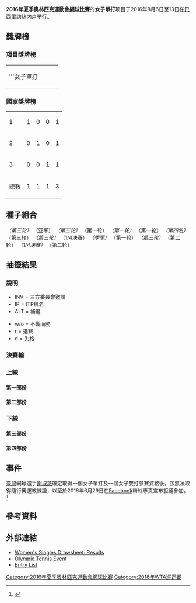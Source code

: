 {{NoteTA| G1=tennis}}
{{Infobox Olympic event
|event = 網球女子單打
|games = 2016年夏季
|image = 
|caption =
|venue = [[奧林匹克網球中心_(里約熱內盧)|奧林匹克網球中心]]
|date = 2016年8月6日至13日
|competitors = 64
|nations = 36
|prev = [[2012年夏季奧林匹克運動會網球女子單打比賽|2012年]]
|next = [[2020年夏季奧林匹克運動會網球女子單打比賽|2020年]]
}}
{{2016年夏季奧林匹克運動會網球比賽}}
'''2016年夏季奧林匹克運動會[[網球|網球]]比賽'''的'''女子單打'''项目于2016年8月6日至13日在[[巴西|巴西]][[里约热内卢|里约热内卢]]举行。

== 獎牌榜 ==
=== 項目獎牌榜 ===
{| {{MedalistTable|type=項目}}
|-
|'''女子單打
| {{flagIOCathlete|[[莫妮卡·普格|莫妮卡·普格]]|PUR|2016年夏季}}
| {{flagIOCathlete|[[安赫利奎·克柏|安赫利奎·克柏]]|GER|2016年夏季}}
| {{flagIOCathlete|[[佩特拉·克維托娃|佩特拉·克維托娃]]|CZE|2016年夏季}}
|}

=== 國家獎牌榜 ===
{| {{RankedMedalTable}}
|-
| 1 ||align=left|{{flagIOC|PUR|2016年夏季}} || 1 || 0 || 0 || 1
|-
| 2 ||align=left|{{flagIOC|GER|2016年夏季}} || 0 || 1 || 0 || 1
|-
| 3 ||align=left|{{flagIOC|CZE|2016年夏季}} || 0 || 0 || 1 || 1
|- class="sortbottom"
!colspan=2|總數|| 1 || 1 || 1 || 3
|}

== 種子組合 ==
{{col-start}}
{{col-2}}
{{seeds|1|1}} {{flagIOCathlete|[[塞雷娜·威廉姆斯|塞雷娜·威廉姆斯]]|USA|2016年夏季}}''（第三轮）
{{seeds|2|4}} {{flagIOCathlete|[[安潔莉克·克伯|安潔莉克·克伯]]|GER|2016年夏季}}''（亚军）
{{seeds|3|2}} {{flagIOCathlete|[[加比涅·穆古魯薩|加比涅·穆古魯薩]]|ESP|2016年夏季}}''（第三轮）
{{seeds|4|3}} {{flagIOCathlete|[[阿格涅什卡·拉德萬斯卡|阿格涅什卡·拉德萬斯卡]]|POL|2016年夏季}}''（第一轮）
{{seeds|5|2}} {{flagIOCathlete|[[维纳斯·威廉姆斯|维纳斯·威廉姆斯]]|USA|2016年夏季}}''（第一轮）
{{seeds|6|1}} {{flagIOCathlete|[[羅貝塔·文琪|羅貝塔·文琪]]|ITA|2016年夏季}}''（第一轮）
{{seeds|7|3}} {{flagIOCathlete|[[麥迪遜·基絲|麥迪遜·基絲]]|USA|2016年夏季}}''（第四名）
{{seeds|8|4}} {{flagIOCathlete|[[斯维特拉娜·库兹涅佐娃|斯维特拉娜·库兹涅佐娃]]|RUS|2016年夏季}}''（第三轮）
{{col-2}}
{{seeds|9|3}} {{flagIOCathlete|[[卡拉·蘇亞雷斯·納瓦羅|卡拉·蘇亞雷斯·納瓦羅]]|ESP|2016年夏季}}''（第三轮）
{{seeds|10|4}} {{flagIOCathlete|[[約翰娜·康塔|約翰娜·康塔]]|GBR|2016年夏季}}''（1/4决赛）
{{seeds|11|1}} {{flagIOCathlete|[[佩特拉·克維托娃|佩特拉·克維托娃]]|CZE|2016年夏季}}''（季军）
{{seeds|12|2}} {{flagIOCathlete|[[迪美雅·芭辛絲姬|迪美雅·芭辛絲姬]]|SUI|2016年夏季}}''（第一轮）
{{seeds|13|4}} {{flagIOCathlete|[[萨曼莎·斯托瑟|萨曼莎·斯托瑟]]|AUS|2016年夏季}} ''（第三轮）
{{seeds|14|2}} {{flagIOCathlete|[[安娜斯塔西亞·帕夫柳琴科娃|安娜斯塔西亞·帕夫柳琴科娃]]|RUS|2016年夏季}}''（第二轮）
{{seeds|15|1}} {{flagIOCathlete|[[伊莉娜·斯維托莉娜|伊莉娜·斯維托莉娜]]|UKR|2016年夏季}}''（1/4决赛）
{{seeds|16|3}} {{flagIOCathlete|[[巴博拉·扎赫拉沃娃-斯特里科娃|巴博拉·扎赫拉沃娃-斯特里科娃]]|CZE|2016年夏季}}''（第二轮）
{{col-end}}

== 抽籤結果 ==
=== 說明 ===
{{col-begin}}
{{col-2}}
* INV = 三方委員會邀請
* IP = ITP排名
* ALT = 補退
{{col-2}}
* w/o = 不戰而勝
* r = 退賽
* d = 失格
{{col-end}}

=== 決賽輪 ===
{{8TeamBracket-Tennis35-with third
| RD1=八強
| RD2=準決賽
| RD3=決賽
| 3rd=季軍賽

| team-width=175

|RD1-seed1=15
|RD1-team1={{flagIOCathlete|[[伊莉娜·斯維托莉娜|伊莉娜·斯維托莉娜]]|UKR|2016年夏季}}
|RD1-score1-1=2
|RD1-score1-2=0
|RD1-score1-3=
|RD1-seed2=11
|RD1-team2='''{{flagIOCathlete|[[佩特拉·克維托娃|佩特拉·克維托娃]]|CZE|2016年夏季}}
|RD1-score2-1='''6
|RD1-score2-2='''6
|RD1-score2-3=

|RD1-seed3=
|RD1-team3='''{{flagIOCathlete|[[莫妮卡·普格|莫妮卡·普格]]|PUR|2016年夏季}}
|RD1-score3-1='''6
|RD1-score3-2='''6
|RD1-score3-3=
|RD1-seed4=
|RD1-team4={{nowrap|{{flagIOCathlete|[[蘿拉·西格蒙德|蘿拉·西格蒙德]]|GER|2016年夏季}}}}
|RD1-score4-1=1
|RD1-score4-2=1
|RD1-score4-3=

|RD1-seed5=7
|RD1-team5='''{{flagIOCathlete|[[麥迪遜·基絲|麥迪遜·基絲]]|USA|2016年夏季}}
|RD1-score5-1='''6
|RD1-score5-2='''6
|RD1-score5-3=
|RD1-seed6=
|RD1-team6={{flagIOCathlete|[[黛莉亞·卡薩特金娜|黛莉亞·卡薩特金娜]]|RUS|2016年夏季}}
|RD1-score6-1=3
|RD1-score6-2=1
|RD1-score6-3=

|RD1-seed7=10
|RD1-team7={{flagIOCathlete|[[約翰娜·康塔|約翰娜·康塔]]|GBR|2016年夏季}}
|RD1-score7-1=1
|RD1-score7-2=2
|RD1-score7-3=
|RD1-seed8=2
|RD1-team8='''{{nowrap|{{flagIOCathlete|[[安赫利奎·克柏|安赫利奎·克柏]]|GER|2016年夏季}}}}
|RD1-score8-1='''6
|RD1-score8-2='''6
|RD1-score8-3=

|RD2-seed1=11
|RD2-team1={{flagIOCathlete|[[佩特拉·克維托娃|佩特拉·克維托娃]]|CZE|2016年夏季}}
|RD2-score1-1=4
|RD2-score1-2='''6
|RD2-score1-3=3
|RD2-seed2=
|RD2-team2='''{{flagIOCathlete|[[莫妮卡·普格|莫妮卡·普格]]|PUR|2016年夏季}}
|RD2-score2-1='''6
|RD2-score2-2=1
|RD2-score2-3='''6

|RD2-seed3=7
|RD2-team3={{flagIOCathlete|[[麥迪遜·基絲|麥迪遜·基絲]]|USA|2016年夏季}}
|RD2-score3-1=3
|RD2-score3-2=5
|RD2-score3-3=
|RD2-seed4=2
|RD2-team4='''{{nowrap|{{flagIOCathlete|[[安赫利奎·克柏|安赫利奎·克柏]]|GER|2016年夏季}}}}
|RD2-score4-1='''6
|RD2-score4-2='''7
|RD2-score4-3=

|RD3-seed1=
|RD3-team1='''{{flagIOCathlete|[[莫妮卡·普格|莫妮卡·普格]]|PUR|2016年夏季}}
|RD3-score1-1='''6
|RD3-score1-2=4
|RD3-score1-3='''6
|RD3-seed2=2
|RD3-team2={{nowrap|{{flagIOCathlete|[[安赫利奎·克柏|安赫利奎·克柏]]|GER|2016年夏季}}}}
|RD3-score2-1=4
|RD3-score2-2='''6
|RD3-score2-3=1

|3rd-seed1=11
|3rd-team1='''{{flagIOCathlete|[[佩特拉·克維托娃|佩特拉·克維托娃]]|CZE|2016年夏季}}
|3rd-score1-1='''7
|3rd-score1-2=2
|3rd-score1-3='''6
|3rd-seed2=7
|3rd-team2={{flagIOCathlete|[[麥迪遜·基絲|麥迪遜·基絲]]|USA|2016年夏季}}
|3rd-score2-1=5
|3rd-score2-2='''6
|3rd-score2-3=2
}}

=== 上線 ===
==== 第一部份 ====
{{16TeamBracket-Compact-Tennis3
| RD1=第一輪
| RD2=第二輪
| RD3=第三輪
| RD4=八強

|team-width=175

|RD1-seed01=1
|RD1-team01='''{{flagIOCathlete|[[塞雷娜·威廉姆斯|塞雷娜·威廉姆斯]]|USA|2016年夏季}}
|RD1-score01-1='''6'''
|RD1-score01-2='''6'''
|RD1-score01-3=
|RD1-seed02=
|RD1-team02={{flagIOCathlete|[[達里婭·加夫里洛娃|達里婭·加夫里洛娃]]|AUS|2016年夏季}}
|RD1-score02-1=4
|RD1-score02-2=2
|RD1-score02-3=

|RD1-seed03=
|RD1-team03={{flagIOCathlete|[[喬安娜·拉爾森|喬安娜·拉爾森]]|SWE|2016年夏季}}
|RD1-score03-1=1
|RD1-score03-2='''6'''
|RD1-score03-3=3
|RD1-seed04=
|RD1-team04='''{{flagIOCathlete|[[阿莉泽·科内特|阿莉泽·科内特]]|FRA|2016年夏季}}
|RD1-score04-1='''6'''
|RD1-score04-2=2
|RD1-score04-3='''6'''
|RD1-seed05=
|RD1-team05='''{{flagIOCathlete|[[希瑟·沃特森|希瑟·沃特森]]|GBR|2016年夏季}}
|RD1-score05-1='''6'''
|RD1-score05-2=6<sup>5</sup>
|RD1-score05-3='''6'''
|RD1-seed06=PR
|RD1-team06={{flagIOCathlete|[[彭帥|彭帥]]|CHN|2016年夏季}}
|RD1-score06-1=4
|RD1-score06-2='''7<sup>7</sup>'''
|RD1-score06-3=3

|RD1-seed07=
|RD1-team07={{flagIOCathlete|[[安德烈婭·佩特科維奇|安德烈婭·佩特科維奇]]|GER|2016年夏季}}
|RD1-score07-1='''6'''
|RD1-score07-2=1
|RD1-score07-3=3
|RD1-seed08=15
|RD1-team08='''{{flagIOCathlete|[[伊莉娜·斯維托莉娜|伊莉娜·斯維托莉娜]]|UKR|2016年夏季}}
|RD1-score08-1=2
|RD1-score08-2='''6'''
|RD1-score08-3='''6'''
|RD1-seed09=11
|RD1-team09='''{{flagIOCathlete|[[佩特拉·克維托娃|佩特拉·克維托娃]]|CZE|2016年夏季}}
|RD1-score09-1='''6'''
|RD1-score09-2='''6'''
|RD1-score09-3=
|RD1-seed10=
|RD1-team10={{flagIOCathlete|[[蒂美阿·巴包斯|蒂美阿·巴包斯]]|HUN|2016年夏季}}
|RD1-score10-1=1
|RD1-score10-2=2
|RD1-score10-3=

|RD1-seed11=
|RD1-team11='''{{flagIOCathlete|[[卡露蓮·禾絲妮雅琪|卡露蓮·禾絲妮雅琪]]|DEN|2016年夏季}}
|RD1-score11-1='''6'''
|RD1-score11-2='''6'''
|RD1-score11-3=
|RD1-seed12=Alt
|RD1-team12={{flagIOCathlete|[[露絲·哈迪卡|露絲·哈迪卡]]|CZE|2016年夏季}}
|RD1-score12-1=2
|RD1-score12-2=2
|RD1-score12-3=

|RD1-seed13=
|RD1-team13='''{{flagIOCathlete|[[葉卡捷琳娜·馬卡洛娃|葉卡捷琳娜·馬卡洛娃]]|RUS|2016年夏季}}
|RD1-score13-1=3
|RD1-score13-2='''6'''
|RD1-score13-3='''7<sup>8</sup>'''
|RD1-seed14=
|RD1-team14={{flagIOCathlete|[[帢拉·布尤卡柴|帢拉·布尤卡柴]]|TUR|2016年夏季}}
|RD1-score14-1='''6'''
|RD1-score14-2=0
|RD1-score14-3=6<sup>6</sup>

|RD1-seed15=
|RD1-team15='''{{nowrap|{{flagIOCathlete|[[安娜·卡洛琳娜·史科米多娃|安娜·卡洛琳娜·史科米多娃]]|SVK|2016年夏季}}}}
|RD1-score15-1='''7'''
|RD1-score15-2='''6'''
|RD1-score15-3=
|RD1-seed16=6
|RD1-team16={{flagIOCathlete|[[羅貝塔·文琪|羅貝塔·文琪]]|ITA|2016年夏季}}
|RD1-score16-1=5
|RD1-score16-2=4
|RD1-score16-3=

|RD2-seed01=1
|RD2-team01='''{{flagIOCathlete|[[塞雷娜·威廉姆斯|塞雷娜·威廉姆斯]]|USA|2016年夏季}}
|RD2-score01-1='''7<sup>7</sup>'''
|RD2-score01-2='''6'''
|RD2-score01-3=
|RD2-seed02=
|RD2-team02={{flagIOCathlete|[[阿莉泽·科内特|阿莉泽·科内特]]|FRA|2016年夏季}}
|RD2-score02-1=6<sup>5</sup>
|RD2-score02-2=2
|RD2-score02-3=

|RD2-seed03=
|RD2-team03={{flagIOCathlete|[[希瑟·沃特森|希瑟·沃特森]]|GBR|2016年夏季}}
|RD2-score03-1=3
|RD2-score03-2='''6'''
|RD2-score03-3=3
|RD2-seed04=15
|RD2-team04='''{{nowrap|{{flagIOCathlete|[[伊莉娜·斯維托莉娜|伊莉娜·斯維托莉娜]]|UKR|2016年夏季}}}}
|RD2-score04-1='''6'''
|RD2-score04-2=1
|RD2-score04-3='''6'''
|RD2-seed05=11
|RD2-team05='''{{flagIOCathlete|[[佩特拉·克維托娃|佩特拉·克維托娃]]|CZE|2016年夏季}}
|RD2-score05-1='''6'''
|RD2-score05-2='''6'''
|RD2-score05-3=
|RD2-seed06=
|RD2-team06={{flagIOCathlete|[[卡露蓮·禾絲妮雅琪|卡露蓮·禾絲妮雅琪]]|DEN|2016年夏季}}
|RD2-score06-1=2
|RD2-score06-2=4
|RD2-score06-3=

|RD2-seed07=
|RD2-team07='''{{flagIOCathlete|[[葉卡捷琳娜·馬卡洛娃|葉卡捷琳娜·馬卡洛娃]]|RUS|2016年夏季}}
|RD2-score07-1=3
|RD2-score07-2='''6'''
|RD2-score07-3='''6'''
|RD2-seed08=
|RD2-team08={{nowrap|{{flagIOCathlete|[[安娜·卡洛琳娜·史科米多娃|安娜·卡洛琳娜·史科米多娃]]|SVK|2016年夏季}}}}
|RD2-score08-1='''6'''
|RD2-score08-2=4
|RD2-score08-3=2

|RD3-seed01=1
|RD3-team01={{nowrap|{{flagIOCathlete|[[塞雷娜·威廉姆斯|塞雷娜·威廉姆斯]]|USA|2016年夏季}}}}
|RD3-score01-1=4
|RD3-score01-2=3
|RD3-score01-3=
|RD3-seed02=15
|RD3-team02='''{{flagIOCathlete|[[伊莉娜·斯維托莉娜|伊莉娜·斯維托莉娜]]|UKR|2016年夏季}}
|RD3-score02-1='''6'''
|RD3-score02-2='''6'''
|RD3-score02-3=

|RD3-seed03=11
|RD3-team03='''{{flagIOCathlete|[[佩特拉·克維托娃|佩特拉·克維托娃]]|CZE|2016年夏季}}
|RD3-score03-1=4
|RD3-score03-2='''6'''
|RD3-score03-3='''6'''
|RD3-seed04=
|RD3-team04={{nowrap|{{flagIOCathlete|[[葉卡捷琳娜·馬卡洛娃|葉卡捷琳娜·馬卡洛娃]]|RUS|2016年夏季}}}}
|RD3-score04-1='''6'''
|RD3-score04-2=4
|RD3-score04-3=4

|RD4-seed01=15
|RD4-team01={{nowrap|{{flagIOCathlete|[[伊莉娜·斯維托莉娜|伊莉娜·斯維托莉娜]]|UKR|2016年夏季}}}}
|RD4-score01-1=2
|RD4-score01-2=0
|RD4-score01-3=
|RD4-seed02=11
|RD4-team02='''{{flagIOCathlete|[[佩特拉·克維托娃|佩特拉·克維托娃]]|CZE|2016年夏季}}'''
|RD4-score02-1='''6'''
|RD4-score02-2='''6'''
|RD4-score02-3=
}}

==== 第二部份 ====
{{16TeamBracket-Compact-Tennis3
| RD1=第一輪
| RD2=第二輪
| RD3=第三輪
| RD4=八強

|team-width=175

|RD1-seed01=3
|RD1-team01='''{{flagIOCathlete|[[加比涅·穆古魯薩|加比涅·穆古魯薩]]|ESP|2016年夏季}}
|RD1-score01-1='''6'''
|RD1-score01-2='''6'''
|RD1-score01-3=
|RD1-seed02=Alt
|RD1-team02={{flagIOCathlete|{{tsl|en|Andreea Mitu||A Mitu}}|ROU|2016年夏季}}
|RD1-score02-1=2
|RD1-score02-2=2
|RD1-score02-3=

|RD1-seed03=
|RD1-team03={{flagIOCathlete|'''[[日比野菜緒|日比野菜緒]]|JPN|2016年夏季}}
|RD1-score03-1='''6'''
|RD1-score03-2=3
|RD1-score03-3='''6'''
|RD1-seed04=
|RD1-team04={{flagIOCathlete|[[伊琳娜-卡梅利亞·貝古|伊琳娜-卡梅利亞·貝古]]|ROU|2016年夏季}}
|RD1-score04-1=4
|RD1-score04-2='''6'''
|RD1-score04-3=3

|RD1-seed05=
|RD1-team05='''{{flagIOCathlete|[[莫妮卡·普格|莫妮卡·普格]]|PUR|2016年夏季}}
|RD1-score05-1='''6'''
|RD1-score05-2='''6'''
|RD1-score05-3=
|RD1-seed06=IP
|RD1-team06={{flagIOCathlete|[[波洛娜·赫爾科格|波洛娜·赫爾科格]]|SLO|2016年夏季}}
|RD1-score06-1=3
|RD1-score06-2=2
|RD1-score06-3=

|RD1-seed07=IP
|RD1-team07={{flagIOCathlete|[[瑪格達·蕾妮特|瑪格達·蕾妮特]]|POL|2016年夏季}}
|RD1-score07-1=0
|RD1-score07-2=3
|RD1-score07-3=
|RD1-seed08=14
|RD1-team08='''{{nowrap|{{flagIOCathlete|[[安娜斯塔西亞·帕夫柳琴科娃|安娜斯塔西亞·帕夫柳琴科娃]]|RUS|2016年夏季}}}}
|RD1-score08-1='''6'''
|RD1-score08-2='''6'''
|RD1-score08-3=

|RD1-seed09=12
|RD1-team09={{flagIOCathlete|[[迪美雅·芭辛絲姬|迪美雅·芭辛絲姬]]|SUI|2016年夏季}}
|RD1-score09-1='''7<sup>7</sup>'''
|RD1-score09-2=4
|RD1-score09-3=6<sup>7</sup>
|RD1-seed10=
|RD1-team10='''{{flagIOCathlete|[[张帅_(网球运动员)|張帥]]|CHN|2016年夏季}}
|RD1-score10-1=6<sup>4</sup>
|RD1-score10-2='''6'''
|RD1-score10-3='''7<sup>9</sup>'''
|RD1-seed11=
|RD1-team11='''{{flagIOCathlete|[[蘿拉·西格蒙德|蘿拉·西格蒙德]]|GER|2016年夏季}}
|RD1-score11-1=1
|RD1-score11-2='''6'''
|RD1-score11-3='''6'''
|RD1-seed12=
|RD1-team12={{flagIOCathlete|[[茨薇塔娜·皮隆科娃|茨薇塔娜·皮隆科娃]]|BUL|2016年夏季}}
|RD1-score12-1='''6'''
|RD1-score12-2=4
|RD1-score12-3=2

|RD1-seed13=
|RD1-team13='''{{flagIOCathlete|[[露絲·莎法洛法|露絲·莎法洛法]]|CZE|2016年夏季}}
|RD1-score13-1=4
|RD1-score13-2='''6'''
|RD1-score13-3='''6'''
|RD1-seed14=PR
|RD1-team14={{flagIOCathlete|[[卡琳·克納普|卡琳·克納普]]|ITA|2016年夏季}}
|RD1-score14-1='''6'''
|RD1-score14-2=1
|RD1-score14-3=1

|RD1-seed15=
|RD1-team15='''{{flagIOCathlete|[[克斯汀·弗利普肯斯|克斯汀·弗利普肯斯]]|BEL|2016年夏季}}'''
|RD1-score15-1=4
|RD1-score15-2='''6'''
|RD1-score15-3='''7<sup>7</sup>'''
|RD1-seed16=5
|RD1-team16={{flagIOCathlete|[[维纳斯·威廉姆斯|维纳斯·威廉姆斯]]|USA|2016年夏季}}
|RD1-score16-1='''6'''
|RD1-score16-2=3
|RD1-score16-3=6<sup>5</sup>

|RD2-seed01=3
|RD2-team01='''{{flagIOCathlete|[[加比涅·穆古魯薩|加比涅·穆古魯薩]]|ESP|2016年夏季}}
|RD2-score01-1='''6'''
|RD2-score01-2='''6'''
|RD2-score01-3=
|RD2-seed02=
|RD2-team02={{flagIOCathlete|[[日比野菜緒|日比野菜緒]]|JPN|2016年夏季}}
|RD2-score02-1=1
|RD2-score02-2=1
|RD2-score02-3=

|RD2-seed03=
|RD2-team03='''{{flagIOCathlete|[[莫妮卡·普格|莫妮卡·普格]]|PUR|2016年夏季}}
|RD2-score03-1='''6'''
|RD2-score03-2='''6'''
|RD2-score03-3=
|RD2-seed04=14
|RD2-team04={{nowrap|{{flagIOCathlete|[[安娜斯塔西亞·帕夫柳琴科娃|安娜斯塔西亞·帕夫柳琴科娃]]|RUS|2016年夏季}}}}
|RD2-score04-1=3
|RD2-score04-2=2
|RD2-score04-3=

|RD2-seed05=
|RD2-team05={{flagIOCathlete|[[张帅_(网球运动员)|張帥]]|CHN|2016年夏季}}
|RD2-score05-1=2
|RD2-score05-2=4
|RD2-score05-3=
|RD2-seed06=
|RD2-team06='''{{flagIOCathlete|[[蘿拉·西格蒙德|蘿拉·西格蒙德]]|GER|2016年夏季}}'''
|RD2-score06-1='''6'''
|RD2-score06-2='''6'''
|RD2-score06-3=

|RD2-seed07=
|RD2-team07={{nowrap|{{flagIOCathlete|[[露絲·莎法洛法|露絲·莎法洛法]]|CZE|2016年夏季}}}}
|RD2-score07-1=2
|RD2-score07-2=0<sup>r</sup>
|RD2-score07-3=
|RD2-seed08=
|RD2-team08='''{{flagIOCathlete|[[克斯汀·弗利普肯斯|克斯汀·弗利普肯斯]]|BEL|2016年夏季}}
|RD2-score08-1='''6'''
|RD2-score08-2=0
|RD2-score08-3=

|RD3-seed01=3
|RD3-team01={{flagIOCathlete|[[加比涅·穆古魯薩|加比涅·穆古魯薩]]|ESP|2016年夏季}}
|RD3-score01-1=1
|RD3-score01-2=1
|RD3-score01-3=
|RD3-seed02=
|RD3-team02='''{{flagIOCathlete|[[莫妮卡·普格|莫妮卡·普格]]|PUR|2016年夏季}}
|RD3-score02-1='''6'''
|RD3-score02-2='''6'''
|RD3-score02-3=

|RD3-seed03=
|RD3-team03='''{{nowrap|{{flagIOCathlete|[[蘿拉·西格蒙德|蘿拉·西格蒙德]]|GER|2016年夏季}}}}
|RD3-score03-1='''6'''
|RD3-score03-2='''6'''
|RD3-score03-3=
|RD3-seed04=
|RD3-team04={{flagIOCathlete|[[克斯汀·弗利普肯斯|克斯汀·弗利普肯斯]]|BEL|2016年夏季}}
|RD3-score04-1=4
|RD3-score04-2=3
|RD3-score04-3=

|RD4-seed01=
|RD4-team01='''{{flagIOCathlete|[[莫妮卡·普格|莫妮卡·普格]]|PUR|2016年夏季}}'''
|RD4-score01-1='''6'''
|RD4-score01-2='''6'''
|RD4-score01-3=
|RD4-seed02=
|RD4-team02={{nowrap|{{flagIOCathlete|[[蘿拉·西格蒙德|蘿拉·西格蒙德]]|GER|2016年夏季}}}}
|RD4-score02-1=1
|RD4-score02-2=1
|RD4-score02-3=
}}

=== 下線 ===
==== 第三部份 ====
{{16TeamBracket-Compact-Tennis3
| RD1=第一輪
| RD2=第二輪
| RD3=第三輪
| RD4=八強

|team-width=175

|RD1-seed01=7
|RD1-team01='''{{flagIOCathlete|[[麥迪遜·基絲|麥迪遜·基絲]]|USA|2016年夏季}}'''
|RD1-score01-1='''6'''
|RD1-score01-2='''6'''
|RD1-score01-3=
|RD1-seed02=
|RD1-team02={{flagIOCathlete|[[丹卡·科維妮奇|丹卡·科維妮奇]]|MNE|2016年夏季}}
|RD1-score02-1=3
|RD1-score02-2=3
|RD1-score02-3=

|RD1-seed03=Alt
|RD1-team03={{flagIOCathlete|[[亞歷山德拉·克魯尼奇|亞歷山德拉·克魯尼奇]]|SRB|2016年夏季}}
|RD1-score03-1=1
|RD1-score03-2=4
|RD1-score03-3=
|RD1-seed04=
|RD1-team04='''{{flagIOCathlete|[[克里斯蒂娜·美拉德諾維奇|克里斯蒂娜·美拉德諾維奇]]|FRA|2016年夏季}}'''
|RD1-score04-1='''6'''
|RD1-score04-2='''6'''
|RD1-score04-3=

|RD1-seed05=
|RD1-team05='''{{flagIOCathlete|[[安娜·科紐赫|安娜·科紐赫]]|CRO|2016年夏季}}'''
|RD1-score05-1='''7<sup>7</sup>'''
|RD1-score05-2='''6'''
|RD1-score05-3=
|RD1-seed06=
|RD1-team06={{flagIOCathlete|[[安妮卡·貝克|安妮卡·貝克]]|GER|2016年夏季}}
|RD1-score06-1=6<sup>5</sup>'''
|RD1-score06-2=1
|RD1-score06-3=

|RD1-seed07=
|RD1-team07={{flagIOCathlete|[[安娜·伊萬諾維奇|安娜·伊萬諾維奇]]|SRB|2016年夏季}}
|RD1-score07-1='''6'''
|RD1-score07-2=1
|RD1-score07-3=2
|RD1-seed08=9
|RD1-team08='''{{nowrap|{{flagIOCathlete|[[卡拉·蘇亞雷斯·納瓦羅|卡拉·蘇亞雷斯·納瓦羅]]|ESP|2016年夏季}}}}
|RD1-score08-1=2
|RD1-score08-2='''6'''
|RD1-score08-3='''6'''
|RD1-seed09=16
|RD1-team09='''{{flagIOCathlete|[[巴博拉·扎赫拉沃娃-斯特里科娃|巴博拉·扎赫拉沃娃-斯特里科娃]]|CZE|2016年夏季}}
|RD1-score09-1='''7<sup>8</sup>'''
|RD1-score09-2='''6'''
|RD1-score09-3=
|RD1-seed10=
|RD1-team10={{flagIOCathlete|[[雅尼娅·维克梅耶尔|雅尼娅·维克梅耶尔]]|BEL|2016年夏季}}
|RD1-score10-1=6<sup>6</sup>'''
|RD1-score10-2=1
|RD1-score10-3=

|RD1-seed11=
|RD1-team11='''{{flagIOCathlete|[[薩拉·埃拉尼|薩拉·埃拉尼]]|ITA|2016年夏季}}
|RD1-score11-1=4
|RD1-score11-2='''6'''
|RD1-score11-3='''6'''
|RD1-seed12=
|RD1-team12={{flagIOCathlete|[[基基·貝爾騰斯|基基·貝爾騰斯]]|NED|2016年夏季}}
|RD1-score12-1='''6'''
|RD1-score12-2=4
|RD1-score12-3=3

|RD1-seed13=IP
|RD1-team13={{flagIOCathlete|[[昂絲·加博|昂絲·加博]]|TUN|2016年夏季}}
|RD1-score13-1='''6'''
|RD1-score13-2=6<sup>4</sup>
|RD1-score13-3=1
|RD1-seed14=
|RD1-team14='''{{flagIOCathlete|[[黛莉亞·卡薩特金娜|黛莉亞·卡薩特金娜]]|RUS|2016年夏季}}'''
|RD1-score14-1=3
|RD1-score14-2='''7<sup>7</sup>'''
|RD1-score14-3='''6'''
|RD1-seed15=IP
|RD1-team15='''{{flagIOCathlete|[[鄭賽賽|鄭賽賽]]|CHN|2016年夏季}}
|RD1-score15-1='''6'''
|RD1-score15-2='''7'''
|RD1-score15-3=
|RD1-seed16=4
|RD1-team16={{flagIOCathlete|[[阿格涅什卡·拉德萬斯卡|阿格涅什卡·拉德萬斯卡]]|POL|2016年夏季}}
|RD1-score16-1=4
|RD1-score16-2=5
|RD1-score16-3=

|RD2-seed01=7
|RD2-team01='''{{flagIOCathlete|[[麥迪遜·基絲|麥迪遜·基絲]]|USA|2016年夏季}}
|RD2-score01-1='''7'''
|RD2-score01-2=6<sup>4</sup>
|RD2-score01-3='''7<sup>7</sup>
|RD2-seed02=
|RD2-team02={{nowrap|{{flagIOCathlete|[[克里斯蒂娜·美拉德諾維奇|克里斯蒂娜·美拉德諾維奇]]|FRA|2016年夏季}}}}
|RD2-score02-1=5
|RD2-score02-2='''7<sup>7</sup>
|RD2-score02-3=6<sup>5</sup>

|RD2-seed03=
|RD2-team03={{flagIOCathlete|[[安娜·科紐赫|安娜·科紐赫]]|CRO|2016年夏季}}
|RD2-score03-1=6<sup>5</sup>
|RD2-score03-2=3
|RD2-score03-3=
|RD2-seed04=9
|RD2-team04='''{{nowrap|{{flagIOCathlete|[[卡拉·蘇亞雷斯·納瓦羅|卡拉·蘇亞雷斯·納瓦羅]]|ESP|2016年夏季}}}}
|RD2-score04-1='''7<sup>7</sup>
|RD2-score04-2='''6'''
|RD2-score04-3=

|RD2-seed05=16
|RD2-team05={{flagIOCathlete|[[巴博拉·扎赫拉沃娃-斯特里科娃|巴博拉·扎赫拉沃娃-斯特里科娃]]|CZE|2016年夏季}}
|RD2-score05-1=2
|RD2-score05-2=2
|RD2-score05-3=
|RD2-seed06=
|RD2-team06='''{{flagIOCathlete|[[薩拉·埃拉尼|薩拉·埃拉尼]]|ITA|2016年夏季}}'''
|RD2-score06-1='''6'''
|RD2-score06-2='''6'''
|RD2-score06-3=

|RD2-seed07=
|RD2-team07='''{{flagIOCathlete|[[黛莉亞·卡薩特金娜|黛莉亞·卡薩特金娜]]|RUS|2016年夏季}}
|RD2-score07-1='''6'''
|RD2-score07-2='''6'''
|RD2-score07-3=
|RD2-seed08=IP
|RD2-team08={{flagIOCathlete|[[鄭賽賽|鄭賽賽]]|CHN|2016年夏季}}
|RD2-score08-1=1
|RD2-score08-2=4
|RD2-score08-3=

|RD3-seed01=7
|RD3-team01='''{{flagIOCathlete|[[麥迪遜·基絲|麥迪遜·基絲]]|USA|2016年夏季}}
|RD3-score01-1='''6'''
|RD3-score01-2=3
|RD3-score01-3='''6'''
|RD3-seed02=9
|RD3-team02={{nowrap|{{flagIOCathlete|[[卡拉·蘇亞雷斯·納瓦羅|卡拉·蘇亞雷斯·納瓦羅]]|ESP|2016年夏季}}}}
|RD3-score02-1=3
|RD3-score02-2='''6'''
|RD3-score02-3=3

|RD3-seed03=
|RD3-team03={{flagIOCathlete|[[薩拉·埃拉尼|薩拉·埃拉尼]]|ITA|2016年夏季}}
|RD3-score03-1=5
|RD3-score03-2=2
|RD3-score03-3=
|RD3-seed04=
|RD3-team04='''{{flagIOCathlete|[[黛莉亞·卡薩特金娜|黛莉亞·卡薩特金娜]]|RUS|2016年夏季}}
|RD3-score04-1='''7'''
|RD3-score04-2='''6'''
|RD3-score04-3=

|RD4-seed01=7
|RD4-team01={{nowrap|{{flagIOCathlete|'''[[麥迪遜·基絲|麥迪遜·基絲]]|USA|2016年夏季}}}}
|RD4-score01-1='''6'''
|RD4-score01-2='''6'''
|RD4-score01-3=
|RD4-seed02=
|RD4-team02={{nowrap|{{flagIOCathlete|[[黛莉亞·卡薩特金娜|黛莉亞·卡薩特金娜]]|RUS|2016年夏季}}}}
|RD4-score02-1=3
|RD4-score02-2=1
|RD4-score02-3=
}}

==== 第四部份 ====
{{16TeamBracket-Compact-Tennis3
| RD1=第一輪
| RD2=第二輪
| RD3=第三輪
| RD4=八強

|team-width=175

|RD1-seed01=8
|RD1-team01='''{{flagIOCathlete|[[斯维特拉娜·库兹涅佐娃|斯维特拉娜·库兹涅佐娃]]|RUS|2016年夏季}}
|RD1-score01-1='''6'''
|RD1-score01-2=4
|RD1-score01-3='''6'''
|RD1-seed02=
|RD1-team02={{flagIOCathlete|[[王薔|王薔]]|CHN|2016年夏季}}
|RD1-score02-1=1
|RD1-score02-2='''6'''
|RD1-score02-3=0

|RD1-seed03=
|RD1-team03={{flagIOCathlete|'''[[莫妮卡·尼古列斯庫|莫妮卡·尼古列斯庫]]|ROU|2016年夏季}}
|RD1-score03-1='''6'''
|RD1-score03-2='''6'''
|RD1-score03-3=
|RD1-seed04=TRI
|RD1-team04={{nowrap|{{flagIOCathlete|{{tsl|en|Verónica Cepede Royg||V Cepede Royg}}|PAR|2016年夏季}}}}
|RD1-score04-1=2
|RD1-score04-2=3
|RD1-score04-3=

|RD1-seed05=
|RD1-team05='''{{flagIOCathlete|[[卡羅琳·加西婭|卡羅琳·加西婭]]|FRA|2016年夏季}}
|RD1-score05-1='''6'''
|RD1-score05-2='''6'''
|RD1-score05-3=
|RD1-seed06=IP
|RD1-team06={{flagIOCathlete|[[特莉阿娜·佩蕾拉|特莉阿娜·佩蕾拉]]|BRA|2016年夏季}}
|RD1-score06-1=1
|RD1-score06-2=2
|RD1-score06-3=

|RD1-seed07=TRI
|RD1-team07={{flagIOCathlete|{{tsl|en|Stephanie Vogt||S Vogt}}|LIE|2016年夏季}}
|RD1-score07-1=3
|RD1-score07-2=1
|RD1-score07-3=
|RD1-seed08=10
|RD1-team08='''{{flagIOCathlete|[[約翰娜·康塔|約翰娜·康塔]]|GBR|2016年夏季}}
|RD1-score08-1='''6'''
|RD1-score08-2='''6'''
|RD1-score08-3=

|RD1-seed09=13
|RD1-team09='''{{flagIOCathlete|[[萨曼莎·斯托瑟|萨曼莎·斯托瑟]]|AUS|2016年夏季}}
|RD1-score09-1=1
|RD1-score09-2='''6'''
|RD1-score09-3='''6'''
|RD1-seed10=
|RD1-team10={{flagIOCathlete|[[耶蓮娜·奧斯塔佩柯|奧斯塔佩柯]]|LAT|2016年夏季}}
|RD1-score10-1='''6'''
|RD1-score10-2=3
|RD1-score10-3=2

|RD1-seed11=
|RD1-team11='''{{flagIOCathlete|[[土居美咲|土居美咲]]|JPN|2016年夏季}}
|RD1-score11-1='''6'''
|RD1-score11-2='''6'''
|RD1-score11-3=
|RD1-seed12=Alt
|RD1-team12={{flagIOCathlete|[[雅羅斯拉娃·施韋多娃|雅羅斯拉娃·施韋多娃]]|KAZ|2016年夏季}}
|RD1-score12-1=3
|RD1-score12-2=4
|RD1-score12-3=

|RD1-seed13=
|RD1-team13='''{{flagIOCathlete|[[尤金妮·布沙尔|尤金妮·布沙尔]]|CAN|2016年夏季}}
|RD1-score13-1='''6'''
|RD1-score13-2='''6'''
|RD1-score13-3=
|RD1-seed14=
|RD1-team14={{flagIOCathlete|[[斯洛恩·斯蒂芬斯|斯洛恩·斯蒂芬斯]]|USA|2016年夏季}}
|RD1-score14-1=3
|RD1-score14-2=3
|RD1-score14-3=

|RD1-seed15=IP
|RD1-team15={{nowrap|{{flagIOCathlete|[[瑪麗娜·杜克·馬里尼奧|瑪麗娜·杜克·馬里尼奧]]|COL|2016年夏季}}}}
|RD1-score15-1=3
|RD1-score15-2=5
|RD1-score15-3=
|RD1-seed16=2
|RD1-team16='''{{flagIOCathlete|[[安赫利奎·克柏|安赫利奎·克柏]]|GER|2016年夏季}}
|RD1-score16-1='''6'''
|RD1-score16-2='''7'''
|RD1-score16-3=

|RD2-seed01=8
|RD2-team01='''{{nowrap|{{flagIOCathlete|[[斯维特拉娜·库兹涅佐娃|斯维特拉娜·库兹涅佐娃]]|RUS|2016年夏季}}}}
|RD2-score01-1=<small>w/o</small>
|RD2-score01-2=
|RD2-score01-3=
|RD2-seed02=
|RD2-team02={{nowrap|{{flagIOCathlete|[[莫妮卡·尼古列斯庫|莫妮卡·尼古列斯庫]]|ROU|2016年夏季}}}}
|RD2-score02-1=
|RD2-score02-2=
|RD2-score02-3=

|RD2-seed03=
|RD2-team03={{flagIOCathlete|[[卡羅琳·加西婭|卡羅琳·加西婭]]|FRA|2016年夏季}}
|RD2-score03-1=2
|RD2-score03-2=3
|RD2-score03-3=
|RD2-seed04=10
|RD2-team04='''{{flagIOCathlete|[[約翰娜·康塔|約翰娜·康塔]]|GBR|2016年夏季}}
|RD2-score04-1='''6'''
|RD2-score04-2='''6'''
|RD2-score04-3=

|RD2-seed05=13
|RD2-team05='''{{flagIOCathlete|[[萨曼莎·斯托瑟|萨曼莎·斯托瑟]]|AUS|2016年夏季}}'''
|RD2-score05-1='''6'''
|RD2-score05-2='''6'''
|RD2-score05-3=
|RD2-seed06=
|RD2-team06={{flagIOCathlete|[[土居美咲|土居美咲]]|JPN|2016年夏季}}
|RD2-score06-1=3
|RD2-score06-2=4
|RD2-score06-3=

|RD2-seed07=
|RD2-team07={{flagIOCathlete|[[尤金妮·布沙尔|尤金妮·布沙尔]]|CAN|2016年夏季}}
|RD2-score07-1=4
|RD2-score07-2=2
|RD2-score07-3=
|RD2-seed08=2
|RD2-team08='''{{flagIOCathlete|[[安赫利奎·克柏|安赫利奎·克柏]]|GER|2016年夏季}}
|RD2-score08-1='''6'''
|RD2-score08-2='''6'''
|RD2-score08-3=

|RD3-seed01=8
|RD3-team01={{nowrap|{{flagIOCathlete|[[斯维特拉娜·库兹涅佐娃|斯维特拉娜·库兹涅佐娃]]|RUS|2016年夏季}}}}
|RD3-score01-1='''6'''
|RD3-score01-2=5
|RD3-score01-3=5
|RD3-seed02=10
|RD3-team02='''{{flagIOCathlete|[[約翰娜·康塔|約翰娜·康塔]]|GBR|2016年夏季}}
|RD3-score02-1=3
|RD3-score02-2='''7'''
|RD3-score02-3='''7'''
|RD3-seed03=13
|RD3-team03={{flagIOCathlete|[[萨曼莎·斯托瑟|萨曼莎·斯托瑟]]|AUS|2016年夏季}}
|RD3-score03-1=0
|RD3-score03-2=5
|RD3-score03-3=
|RD3-seed04=2
|RD3-team04={{flagIOCathlete|'''[[安赫利奎·克柏|安赫利奎·克柏]]|GER|2016年夏季}}
|RD3-score04-1='''6'''
|RD3-score04-2='''7'''
|RD3-score04-3=

|RD4-seed01=10
|RD4-team01={{flagIOCathlete|[[約翰娜·康塔|約翰娜·康塔]]|GBR|2016年夏季}}
|RD4-score01-1=1
|RD4-score01-2=2
|RD4-score01-3=
|RD4-seed02=2
|RD4-team02='''{{nowrap|{{flagIOCathlete|[[安赫利奎·克柏|安赫利奎·克柏]]|GER|2016年夏季}}}}
|RD4-score02-1='''6'''
|RD4-score02-2='''6'''
|RD4-score02-3=
}}

== 事件 ==
{{main|網球選手謝淑薇奧運教練問題事件}}
[[中華民國|臺灣]]網球選手[[謝淑薇|謝淑薇]]確定取得一個女子單打及一個女子雙打參賽資格後，卻無法取得隨行奧運教練證，以至於2016年6月29日在[[Facebook|Facebook]]粉絲專頁宣布拒絕參加。<ref>{{Cite web|title=沒教練 謝淑薇就不打奧運|publisher=自由時報|url=http://sports.ltn.com.tw/news/paper/1006258|date=2016-07-01|author=林岳甫|accessdate=2016-07-08|language=zh-hant|archive-date=2016-07-03|archive-url=https://web.archive.org/web/20160703072120/http://sports.ltn.com.tw/news/paper/1006258|dead-url=yes}}</ref>

==參考資料==
{{reflist}}

== 外部連結 ==
* [http://www.rio.itftennis.com/media/otedrawsheets/1100288096.pdf Women's Singles Drawsheet: Results]{{Wayback|url=http://www.rio.itftennis.com/media/otedrawsheets/1100288096.pdf |date=20170908070105 }}
* [http://www.rio.itftennis.com/olympics/ Olympic Tennis Event]{{Wayback|url=http://www.rio.itftennis.com/olympics/ |date=20160815191007 }}
* [http://www.rio.itftennis.com/media/235150/235150.pdf Entry List]{{dead link|date=2017年11月 |bot=InternetArchiveBot |fix-attempted=yes }}

{{DEFAULTSORT:Tennis at the 2016 Summer Olympics - Women's Singles}}
[[Category:2016年夏季奧林匹克運動會網球比賽|Category:2016年夏季奧林匹克運動會網球比賽]]
[[Category:2016年WTA巡迴賽|Category:2016年WTA巡迴賽]]